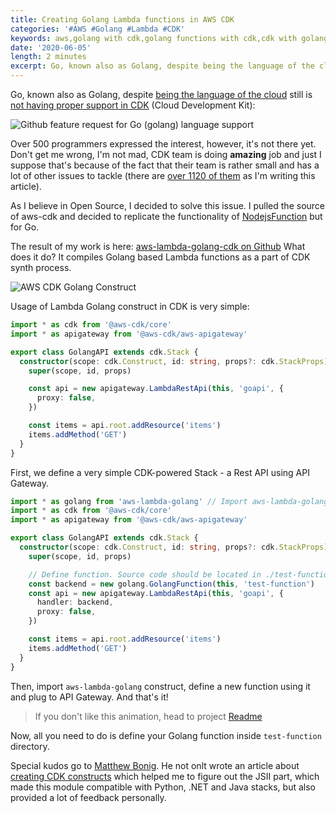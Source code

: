 ```yaml
---
title: Creating Golang Lambda functions in AWS CDK
categories: '#AWS #Golang #Lambda #CDK'
keywords: aws,golang with cdk,golang functions with cdk,cdk with golang,cloud development kit
date: '2020-06-05'
length: 2 minutes
excerpt: Go, known also as Golang, despite being the language of the cloud still is not having proper support in CDK (Cloud Development Kit). Over 500 programmers expressed the interest, however, it's not there yet. Don't get me wrong, I'm not…
---
```


Go, known also as Golang, despite [being the language of the cloud](https://thenewstack.io/go-the-programming-language-of-the-cloud/) still is [not having proper support in CDK](https://github.com/aws/aws-cdk/issues/547) (Cloud Development Kit):

![Github feature request for Go (golang) language support](./golang-not-supported-by-cdk.png 'Github feature request for Go (golang) language support')

Over 500 programmers expressed the interest, however, it's not there yet. Don't get me wrong, I'm not mad, CDK team is doing **amazing** job and just I suppose that's because of the fact that their team is rather small and has a lot of other issues to tackle (there are [over 1120 of them](https://github.com/aws/aws-cdk/issues?q=is%3Aissue+is%3Aopen+sort%3Aupdated-desc) as I'm writing this article).

As I believe in Open Source, I decided to solve this issue. I pulled the source of aws-cdk and decided to replicate the functionality of [NodejsFunction](https://docs.aws.amazon.com/cdk/api/latest/docs/aws-lambda-nodejs-readme.html) but for Go.

The result of my work is here: [aws-lambda-golang-cdk on Github](https://github.com/RafalWilinski/aws-lambda-golang-cdk) What does it do? It compiles Golang based Lambda functions as a part of CDK synth process.

![AWS CDK Golang Construct](./aws-lambda-golang.png 'AWS CDK Golang Lambda Function Construct')

Usage of Lambda Golang construct in CDK is very simple:

```ts
import * as cdk from '@aws-cdk/core'
import * as apigateway from '@aws-cdk/aws-apigateway'

export class GolangAPI extends cdk.Stack {
  constructor(scope: cdk.Construct, id: string, props?: cdk.StackProps) {
    super(scope, id, props)

    const api = new apigateway.LambdaRestApi(this, 'goapi', {
      proxy: false,
    })

    const items = api.root.addResource('items')
    items.addMethod('GET')
  }
}
```

First, we define a very simple CDK-powered Stack - a Rest API using API Gateway.

```ts
import * as golang from 'aws-lambda-golang' // Import aws-lambda-golang module
import * as cdk from '@aws-cdk/core'
import * as apigateway from '@aws-cdk/aws-apigateway'

export class GolangAPI extends cdk.Stack {
  constructor(scope: cdk.Construct, id: string, props?: cdk.StackProps) {
    super(scope, id, props)

    // Define function. Source code should be located in ./test-function/main.go
    const backend = new golang.GolangFunction(this, 'test-function')
    const api = new apigateway.LambdaRestApi(this, 'goapi', {
      handler: backend,
      proxy: false,
    })

    const items = api.root.addResource('items')
    items.addMethod('GET')
  }
}
```

Then, import `aws-lambda-golang` construct, define a new function using it and plug to API Gateway. And that's it!

> If you don't like this animation, head to project [Readme](https://github.com/RafalWilinski/aws-lambda-golang-cdk)

Now, all you need to do is define your Golang function inside `test-function` directory.

Special kudos go to [Matthew Bonig](https://twitter.com/mattbonig). He not onlt wrote an article about [creating CDK constructs](https://www.matthewbonig.com/2020/01/11/creating-constructs/) which helped me to figure out the JSII part, which made this module compatible with Python, .NET and Java stacks, but also provided a lot of feedback personally.
